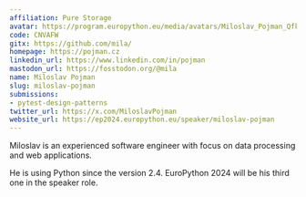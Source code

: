 ```yaml
---
affiliation: Pure Storage
avatar: https://program.europython.eu/media/avatars/Miloslav_Pojman_Qfkhusm.jpg
code: CNVAFW
gitx: https://github.com/mila/
homepage: https://pojman.cz
linkedin_url: https://www.linkedin.com/in/pojman
mastodon_url: https://fosstodon.org/@mila
name: Miloslav Pojman
slug: miloslav-pojman
submissions:
- pytest-design-patterns
twitter_url: https://x.com/MiloslavPojman
website_url: https://ep2024.europython.eu/speaker/miloslav-pojman
---
```


Miloslav is an experienced software engineer with focus on data processing and web applications.

He is using Python since the version 2.4. EuroPython 2024 will be his third one in the speaker role.
